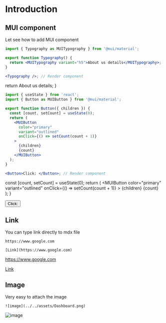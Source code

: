 # Introduction

## MUI component

Let see how to add MUI component

```jsx filename="Typography" showLineNumbers /variant="h5"/ {7}
import { Typography as MUITypography } from '@mui/material';

export function Typography() {
  return <MUITypography variant="h5">About us details</MUITypography>;
}

<Typography />; // Render component
```


  return <MUITypography variant="h5">About us details</MUITypography>;
}

<Typography />

```jsx filename="Button" showLineNumbers /useState/ {18}
import { useState } from 'react';
import { Button as MUIButton } from '@mui/material';

export function Button({ children }) {
  const [count, setCount] = useState(0);
  return (
    <MUIButton
      color="primary"
      variant="outlined"
      onClick={() => setCount(count + 1)}
    >
      {children}
      {count}
    </MUIButton>
  );
}

<Button>Click: </Button>; // Render component
```


  const [count, setCount] = useState(0);
  return (
    <MUIButton
      color="primary"
      variant="outlined"
      onClick={() => setCount(count + 1)}
    >
      {children}
      {count}
    </MUIButton>
  );
}

<Button>Click: </Button>

## Link

You can type link directly to mdx file

```mdx filename="Markdown"
https://www.google.com

[Link](https://www.google.com)
```

https://www.google.com

[Link](https://www.google.com)

## Image

Very easy to attach the image

```mdx filename="Image"
![image](../../assets/Dashboard.png)
```

![image](../../assets/Dashboard.png)
